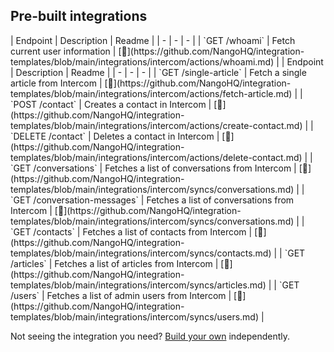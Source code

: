 
## Pre-built integrations

<AccordionGroup>


<Accordion title="Users">
| Endpoint | Description | Readme |
| - | - | - |
| `GET /whoami` | Fetch current user information | [🔗](https://github.com/NangoHQ/integration-templates/blob/main/integrations/intercom/actions/whoami.md) |
</Accordion>


<Accordion title="Others">
| Endpoint | Description | Readme |
| - | - | - |
| `GET /single-article` | Fetch a single article from Intercom | [🔗](https://github.com/NangoHQ/integration-templates/blob/main/integrations/intercom/actions/fetch-article.md) |
| `POST /contact` | Creates a contact in Intercom | [🔗](https://github.com/NangoHQ/integration-templates/blob/main/integrations/intercom/actions/create-contact.md) |
| `DELETE /contact` | Deletes a contact in Intercom | [🔗](https://github.com/NangoHQ/integration-templates/blob/main/integrations/intercom/actions/delete-contact.md) |
| `GET /conversations` | Fetches a list of conversations from Intercom | [🔗](https://github.com/NangoHQ/integration-templates/blob/main/integrations/intercom/syncs/conversations.md) |
| `GET /conversation-messages` | Fetches a list of conversations from Intercom | [🔗](https://github.com/NangoHQ/integration-templates/blob/main/integrations/intercom/syncs/conversations.md) |
| `GET /contacts` | Fetches a list of contacts from Intercom | [🔗](https://github.com/NangoHQ/integration-templates/blob/main/integrations/intercom/syncs/contacts.md) |
| `GET /articles` | Fetches a list of articles from Intercom | [🔗](https://github.com/NangoHQ/integration-templates/blob/main/integrations/intercom/syncs/articles.md) |
| `GET /users` | Fetches a list of admin users from Intercom | [🔗](https://github.com/NangoHQ/integration-templates/blob/main/integrations/intercom/syncs/users.md) |
</Accordion>

</AccordionGroup>

<Tip>Not seeing the integration you need? [Build your own](https://nango.dev/docs/guides/platform/functions) independently.</Tip>
